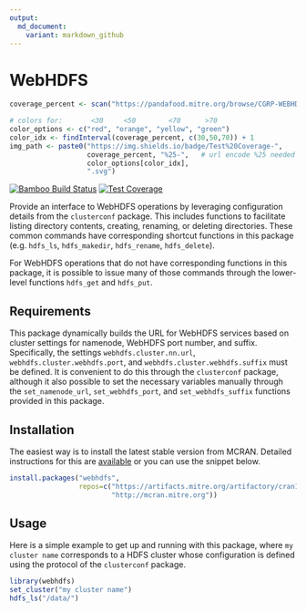 ```yaml
---
output: 
  md_document:
    variant: markdown_github
---
```


# WebHDFS

```r
coverage_percent <- scan("https://pandafood.mitre.org/browse/CGRP-WEBHDFSM/latest/artifact/JOB1/coverage_percent/coverage_percent.txt", quiet = TRUE)

# colors for:       <30     <50        <70      >70
color_options <- c("red", "orange", "yellow", "green")
color_idx <- findInterval(coverage_percent, c(30,50,70)) + 1
img_path <- paste0("https://img.shields.io/badge/Test%20Coverage-", 
                   coverage_percent, "%25-",   # url encode %25 needed to get %
                   color_options[color_idx],
                   ".svg")

```

[![Bamboo Build Status](https://pandafood.mitre.org/plugins/servlet/wittified/build-status/CGRP-WEBHDFSM)](https://pandafood.mitre.org/browse/CGRP-WEBHDFSM)
[![Test Coverage](`r img_path`)](https://pandafood.mitre.org/artifact/CGRP-WEBHDFSM/JOB1/build-latest/covr_coverage_report/covr_report.html)

Provide an interface to WebHDFS operations by leveraging configuration details from the `clusterconf` package.  This includes functions to facilitate listing directory contents, creating, renaming, or deleting directories.  These common commands have corresponding shortcut functions in this package (e.g. `hdfs_ls`, `hdfs_makedir`, `hdfs_rename`, `hdfs_delete`).

For WebHDFS operations that do not have corresponding functions in this package, it is possible to issue many of those commands through the lower-level functions `hdfs_get` and `hdfs_put`.


## Requirements

This package dynamically builds the URL for WebHDFS services based on cluster settings for namenode, WebHDFS port number, and suffix.  Specifically, the settings `webhdfs.cluster.nn.url`, `webhdfs.cluster.webhdfs.port`, and `webhdfs.cluster.webhdfs.suffix` must be defined.  It is convenient to do this through the `clusterconf` package, although it also possible to set the necessary variables manually through the `set_namenode_url`, `set_webhdfs_port`, and `set_webhdfs_suffix` functions provided in this package.


## Installation

The easiest way is to install the latest stable version from MCRAN. 
Detailed instructions for this are [available](http://mcran.mitre.org/#install-using-install.packages-from-r-preferred) or you can use the snippet below.

```r
install.packages("webhdfs", 
                 repos=c("https://artifacts.mitre.org/artifactory/cran1-remote",
                         "http://mcran.mitre.org"))
```


## Usage

Here is a simple example to get up and running with this package, where `my cluster name` corresponds to a HDFS cluster whose configuration is defined using the protocol of the `clusterconf` package.

```r
library(webhdfs)
set_cluster("my cluster name")
hdfs_ls("/data/")
```



